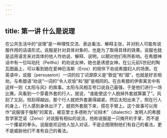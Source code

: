 ```yaml
---
---
---
```

title: 第一讲 什么是说理
---





在公共生活中的“说理”是一种理性交流、表达看法、解释主张，并对别人可能有说服作用的话语形式。说服是针对具体对象的，也是为了取得具体的效果。说服也就是运用语言来对具体的他人作劝说、解释、说明，以期对他们有所影响。在希腊神话中有一位叫珀托（Peitho）的劝说女神，她也是诱惑女神，在公元前5世纪的陶瓦图画上，可以看到她在爱神厄洛斯（Eros）的陪伴下劝说希腊妇人的场景。在英语中，说服（persuasion）一词的拉丁词源原义是“敦促”和“甜”，也就是好言相劝，与希腊语“劝说”一词的“令人欢愉”和“甜”是相同的。在古希腊的伊索寓言中有这样一则《太阳与风》的故事。太阳与风相互夸口说自己最强，于是他们进行一场比赛。风看到一个穿着外套的行人，就说，“谁能使这个人脱掉外套就算赢了”。风刮了又刮，但刮得越凶，那个行人就把外套裹得越紧。然后太阳出来了，照在行人的身上，行人感到身体出汗了，就把外套脱下来，搭在手臂上。这个故事可以用作“说服强于强制”的寓言。被亚里士多德称为“论辩术”（dialectic）发明人的希腊哲学家芝诺（Zeno）对说服有相似的说法，他称说服是一只摊开的手掌，而不是一个攥紧的拳头。说服是欢迎他人加入对话，不是企图限制他们有自己的看法，更不是威胁他们不准有自己的看法。